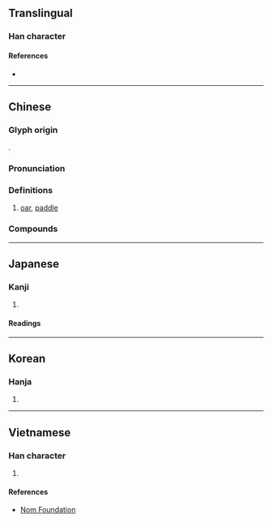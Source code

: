 {{character info}}
==Translingual==

===Han character===
{{Han char|rn=75|rad=木|as=09|sn=13|four=46941|canj=DRSJ|ids=⿰木咠}}

====References====
* {{Han ref|kx=0541.030|dkj=15168|dj=0928.120|hdz=21249.010|uh=696B|ud=26987|bh=B7AA|bd=47018}}

----

==Chinese==
{{zh-forms}}

===Glyph origin===
{{Han etym}}
{{Han compound|木|咠|ls=psc|c1=s|c2=p|t1=tree}}.

===Pronunciation===
{{zh-pron
|m=jí
|m-s=
|c=zip3,zip6
|c-t=
|g=
|h=pfs=
|j=
|mb=cĭ
|md=
|mn=
|mn-t=
|w=
|x=
|mc=y
|oc=y
|ma=
|cat=n
}}

===Definitions===
{{zh-hanzi}}

# [[oar]], [[paddle]]

===Compounds===
{{zh-der|擊楫|楫師|舟楫}}

----

==Japanese==

===Kanji===
{{ja-kanji|grade=|rs=木09}}

# {{rfdef|ja|sort=木09}}

====Readings====
{{ja-readings
|goon=じゅう<じふ, しょう<せふ
|kanon=しゅう<しふ, しょう<せふ
|kun=かじ}}

----

==Korean==

===Hanja===
{{ko-hanja|hangeul=[[즙]], [[접]]|eumhun=|rv=jeup, jeop|mr=chŭp, chŏp|y=cup, cep}}

# {{rfdef|ko|sort=木09}}

----

==Vietnamese==

===Han character===
{{vi-readings|rs=木09|reading=tiếp}}

# {{rfdef|vi|sort=木09}}

====References====
* [http://nomfoundation.org/common/nom_details.php?codepoint=696b Nom Foundation]